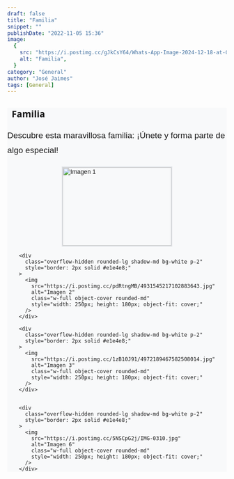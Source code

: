 ```yaml
---
draft: false
title: "Familia"
snippet: ""
publishDate: "2022-11-05 15:36"
image:
  {
    src: "https://i.postimg.cc/gJkCsY64/Whats-App-Image-2024-12-18-at-08-25-20.jpg",
    alt: "Familia",
  }
category: "General"
author: "José Jaimes"
tags: [General]
---
```



<section 
  class="max-w-3xl mx-auto bg-white rounded-lg p-8 shadow-lg"
  style="font-family: Arial, sans-serif; background-color: #f8f9fa;"
>
  <h1 
    class="text-4xl font-bold text-center text-blue-700 mb-6"
    style="font-family: 'Segoe UI', Tahoma, Geneva, Verdana, sans-serif;"
  >
    <i class="fas fa-users" style="margin-right: 10px;"></i> Familia
  </h1>
  
  <p 
    class="text-center text-gray-600 mb-10"
    style="font-size: 1.2rem; line-height: 1.8;"
  >
    Descubre esta maravillosa familia: ¡Únete y forma parte de algo especial!
  </p>

  <div 
    class="grid gap-8 sm:grid-cols-1 md:grid-cols-3"
    style="justify-items: center;"
  >
    <div 
      class="overflow-hidden rounded-lg shadow-md bg-white p-2"
      style="border: 2px solid #e1e4e8;"
    >
      <img 
        src="https://i.postimg.cc/7Zgkhqd6/20240915-085203.jpg" 
        alt="Imagen 1" 
        class="w-full object-cover rounded-md"
        style="width: 250px; height: 180px; object-fit: cover;"
      />
    </div>

    <div
      class="overflow-hidden rounded-lg shadow-md bg-white p-2"
      style="border: 2px solid #e1e4e8;"
    >
      <img
        src="https://i.postimg.cc/pdRtngMB/4931545217102883643.jpg"
        alt="Imagen 2"
        class="w-full object-cover rounded-md"
        style="width: 250px; height: 180px; object-fit: cover;"
      />
    </div>

    <div
      class="overflow-hidden rounded-lg shadow-md bg-white p-2"
      style="border: 2px solid #e1e4e8;"
    >
      <img
        src="https://i.postimg.cc/1zB10J91/4972189467582508014.jpg"
        alt="Imagen 3"
        class="w-full object-cover rounded-md"
        style="width: 250px; height: 180px; object-fit: cover;"
      />
    </div>


    <div
      class="overflow-hidden rounded-lg shadow-md bg-white p-2"
      style="border: 2px solid #e1e4e8;"
    >
      <img
        src="https://i.postimg.cc/5NSCpG2j/IMG-0310.jpg"
        alt="Imagen 6"
        class="w-full object-cover rounded-md"
        style="width: 250px; height: 180px; object-fit: cover;"
      />
    </div>

  </div>
  
</section>
